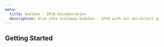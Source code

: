 ```yaml
---
meta:
  title: Dedibox - IPv6 Documentation
  description: Dive into Scaleway Dedibox - IPv6 with our quickstart guides, how-tos, tutorials and more.
---
```


<ProductHeader
   productName="Dedibox - IPv6"
   productLogo="dedibox"
   description="IPv6s is supported on all Scaleway Dedibox dedicated servers. You can request a free /48 IPv6 prefix for your account."
   url="/dedibox-ipv6/quickstart"
   label="IPv6 Quickstart"
/>

## Getting Started

<Grid>
    <SummaryCard
        title="Quickstart"
        icon="rocket"
        description="Learn how to create, and manage a IPv6 in a few steps."
        label="View Quickstart"
        url="/dedibox-ipv6/quickstart/"
    />
    <SummaryCard
        title="Concepts"
        icon="information-circle-outline"
        description="Core concepts that give you a better understanding of IPv6."
        label="View Concepts"
        url="/dedibox-ipv6/concepts/"
    />
    <SummaryCard
        title="How-tos"
        icon="help-circle-outline"
        description="Check our guides helping you to configure failover IPs for Dedibox."
        label="View How-tos"
        url="/dedibox-ipv6/how-to/"
    />
</Grid>

